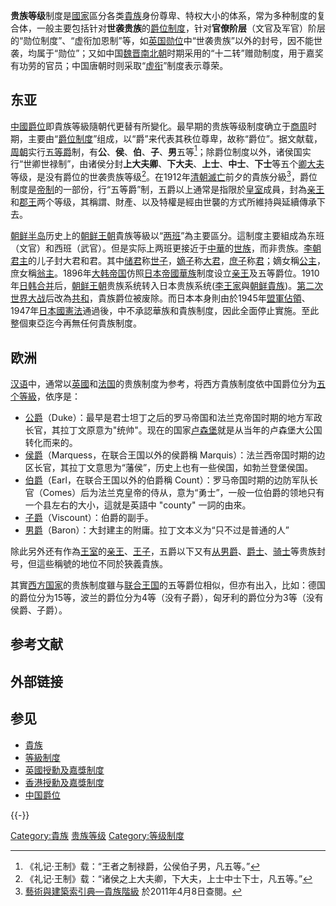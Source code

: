 {{cleanup-verify|time=2011-02-28}}
{{貴族等級}}
{{西亞、中亞、南亞、北非的貴族等級}}
'''贵族等级'''制度是[[國家|國家]]區分各类[[貴族|貴族]]身份尊卑、特权大小的体系，常为多种制度的复合体，一般主要包括针对'''世袭贵族'''的[[贵族爵位|爵位制度]]，针对'''官僚阶层'''（文官及军官）阶层的“勋位制度”、“虚衔加恩制”等，如[[英国授勋及嘉奖制度|英国勋位]]中“世袭贵族”以外的封号，因不能世袭，均属于“勋位”；又如中国[[魏晋南北朝|魏晋南北朝]]时期采用的“十二转”赠勋制度，用于嘉奖有功劳的官员；中国唐朝时则采取“[[虚衔|虚衔]]”制度表示尊荣。

== 东亚 ==

[[中國爵位|中國爵位]]即貴族等級隨朝代更替有所變化。最早期的贵族等级制度确立于[[商周|商周]]时期，主要由“[[中国爵位|爵位制度]]”组成，以“爵”来代表其秩位尊卑，故称“爵位”。据文献载，[[周朝|周朝]]实行[[五等爵|五等爵]]制，有'''公'''、'''侯'''、'''伯'''、'''子'''、'''男'''五等<ref>《礼记·王制》载：“王者之制禄爵，公侯伯子男，凡五等。”</ref>；除爵位制度以外，诸侯国实行“世卿世禄制”，由诸侯分封'''上大夫卿'''、'''下大夫'''、'''上士'''、'''中士'''、'''下士'''等五个[[卿大夫|卿大夫]]等级，是没有爵位的世袭贵族等级<ref>《礼记·王制》载：“诸侯之上大夫卿，下大夫，上士中士下士，凡五等。”</ref>。在1912年[[清朝滅亡|清朝滅亡]]前夕的貴族分級<ref>[http://db1x.sinica.edu.tw/caat/caat_rptcaatc.php?_op=?SUBJECT_ID:300025942 藝術與建築索引典—貴族階級] {{Wayback|url=http://db1x.sinica.edu.tw/caat/caat_rptcaatc.php?_op=%3FSUBJECT_ID%3A300025942 |date=20111108223557 }}於2011年4月8日查閱。</ref>，爵位制度是[[帝制|帝制]]的一部份，行“五等爵”制，五爵以上通常是指限於[[皇室|皇室]]成員，封為[[亲王|亲王]]和[[郡王|郡王]]两个等级，其稱謂、財產、以及特權是經由世襲的方式所維持與延續傳承下去。

[[朝鲜半岛|朝鲜半岛]]历史上的[[朝鲜王朝|朝鲜王朝]]貴族等級以“[[两班|两班]]”為主要區分。這制度主要組成為东班（文官）和西班（武官）。但是实际上两班更接近于[[中華|中華]]的[[世族|世族]]，而非贵族。[[朝鲜王朝王室|李朝君主]]的儿子封大君和君。其中[[储君|储君]]称[[世子|世子]]，[[嫡子|嫡子]]称[[大君|大君]]，[[庶子|庶子]]称[[君|君]]；嫡女稱[[公主|公主]]，庶女稱[[翁主|翁主]]。1896年[[大韩帝国|大韩帝国]]仿照[[日本帝國|日本帝國]][[華族_(日本)|華族]]制度设立[[亲王|亲王]]及五等爵位。1910年[[日韩合并|日韩合并]]后，[[朝鲜王朝|朝鲜王朝]]贵族系统转入日本贵族系统([[李王家|李王家]]與[[朝鲜貴族|朝鲜貴族]])。[[第二次世界大战|第二次世界大战]]后改為[[共和|共和]]，貴族爵位被废除。而日本本身則由於1945年[[盟軍佔領日本|盟軍佔領]]、1947年[[日本國憲法|日本國憲法]]通過後，{{Link-ja|日本國憲法第十四條|日本国憲法第14条|憲法第14條}}中不承認華族和貴族制度，因此全面停止實施。至此整個東亞迄今再無任何貴族制度。

== 欧洲 ==

[[汉语|汉语]]中，通常以[[英國|英國]]和[[法国|法国]]的贵族制度为参考，将西方貴族制度依中国爵位分为[[五等爵|五个等級]]，依序是：
* [[公爵|公爵]]（Duke）：最早是君士坦丁之后的罗马帝国和法兰克帝国时期的地方军政长官，其拉丁文原意为"统帅"。现在的国家[[卢森堡|卢森堡]]就是从当年的卢森堡大公国转化而来的。
* [[侯爵|侯爵]]（Marquess，在联合王国以外的侯爵稱 Marquis）：法兰西帝国时期的边区长官，其拉丁文意思为“藩侯”，历史上也有一些侯国，如勃兰登堡侯国。
* [[伯爵|伯爵]]（Earl，在联合王国以外的伯爵稱 Count）：罗马帝国时期的边防军队长官（Comes）后为法兰克皇帝的侍从，意为“勇士”，一般一位伯爵的领地只有一个县左右的大小，這就是英語中 "county" 一詞的由來。
* [[子爵|子爵]]（Viscount）：伯爵的副手。
* [[男爵|男爵]]（Baron）：大封建主的附庸。拉丁文本义为“只不过是普通的人”

除此另外还有作為[[王室|王室]]的[[亲王|亲王]]、[[王子|王子]]，五爵以下又有[[从男爵|从男爵]]、[[爵士|爵士]]、[[骑士|骑士]]等贵族封号，但這些稱號的地位不同於狹義貴族。 

其實[[西方国家|西方国家]]的贵族制度雖与[[联合王国|联合王国]]的五等爵位相似，但亦有出入，比如：德国的爵位分为15等，波兰的爵位分为4等（没有子爵），匈牙利的爵位分为3等（没有侯爵、子爵）。

== 参考文献 ==
{{Reflist}}

== 外部链接 ==

== 参见 ==
* [[貴族|貴族]]
* [[等級制度|等級制度]]
* [[英國授勳及嘉獎制度|英國授勳及嘉獎制度]]
* [[香港授勳及嘉獎制度|香港授勳及嘉獎制度]]
* [[中国爵位|中国爵位]]

{{-}}
{{Authority control}}

[[Category:貴族|Category:貴族]]
[[Category:贵族等级|]]
[[Category:等级制度|Category:等级制度]]